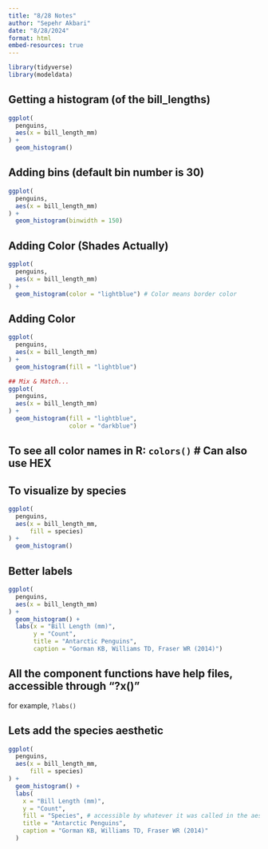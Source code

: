 ```yaml
---
title: "8/28 Notes"
author: "Sepehr Akbari"
date: "8/28/2024"
format: html
embed-resources: true
---
```

```r
library(tidyverse)
library(modeldata)
```

## Getting a histogram (of the bill_lengths)
```r
ggplot(
  penguins,
  aes(x = bill_length_mm)
) +
  geom_histogram()
```

## Adding bins (default bin number is 30)
```r
ggplot(
  penguins,
  aes(x = bill_length_mm)
) +
  geom_histogram(binwidth = 150)
```

## Adding Color (Shades Actually)
```r
ggplot(
  penguins,
  aes(x = bill_length_mm)
) +
  geom_histogram(color = "lightblue") # Color means border color
```

## Adding Color
```r
ggplot(
  penguins,
  aes(x = bill_length_mm)
) +
  geom_histogram(fill = "lightblue")

## Mix & Match...
ggplot(
  penguins,
  aes(x = bill_length_mm)
) +
  geom_histogram(fill = "lightblue",
                 color = "darkblue")
```

## To see all color names in R: `colors()` # Can also use HEX

## To visualize by species
```r
ggplot(
  penguins,
  aes(x = bill_length_mm,
      fill = species)
) +
  geom_histogram()
```

## Better labels
```r
ggplot(
  penguins,
  aes(x = bill_length_mm)
) +
  geom_histogram() +
  labs(x = "Bill Length (mm)",
       y = "Count",
       title = "Antarctic Penguins",
       caption = "Gorman KB, Williams TD, Fraser WR (2014)")
```

## All the component functions have help files, accessible through "?x()"
for example, `?labs()`

## Lets add the species aesthetic
```r
ggplot(
  penguins,
  aes(x = bill_length_mm,
      fill = species)
) +
  geom_histogram() +
  labs(
    x = "Bill Length (mm)",
    y = "Count",
    fill = "Species", # accessible by whatever it was called in the aesthetics
    title = "Antarctic Penguins",
    caption = "Gorman KB, Williams TD, Fraser WR (2014)"
  )
```